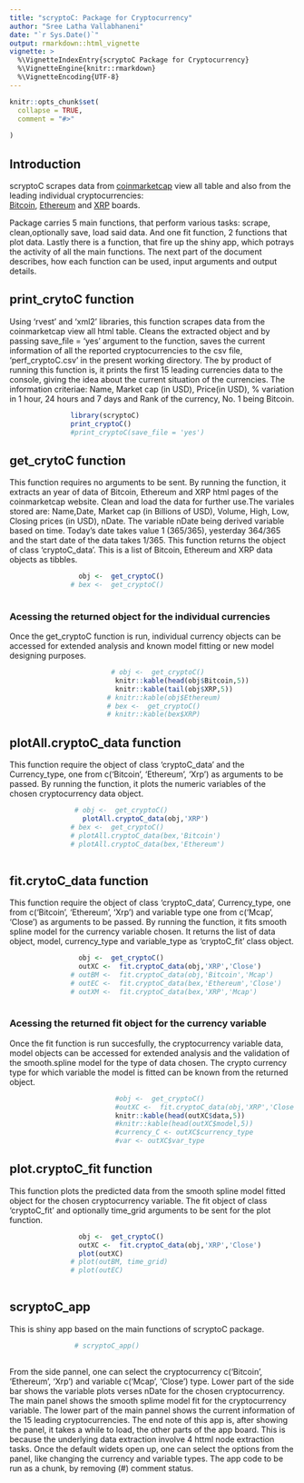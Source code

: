```yaml
---
title: "scryptoC: Package for Cryptocurrency"
author: "Sree Latha Vallabhaneni"
date: "`r Sys.Date()`"
output: rmarkdown::html_vignette
vignette: >
  %\VignetteIndexEntry{scryptoC Package for Cryptocurrency}
  %\VignetteEngine{knitr::rmarkdown}
  %\VignetteEncoding{UTF-8}
---
```


```r
knitr::opts_chunk$set(
  collapse = TRUE,
  comment = "#>"
 
)
```
## Introduction

  scryptoC scrapes data from [coinmarketcap](https://coinmarketcap.com/all/views/all/) view all table and also from the leading individual cryptocurrencies:  
      [Bitcoin](https://coinmarketcap.com/currencies/bitcoin/), 
      [Ethereum](https://coinmarketcap.com/currencies/ethereum/) and
      [XRP](https://coinmarketcap.com/currencies/ripple/) boards. 
     
  Package carries 5 main functions, that perform various tasks: scrape, clean,optionally save, load said data. And one fit function, 2 functions that plot data. Lastly there is a function, that fire up the shiny app, which potrays the activity of all the main functions. The next part of the document describes, how each function can be used, input arguments and output details.


## print_crytoC function
  
  Using 'rvest' and 'xml2' libraries, this function scrapes data from the coinmarketcap view all html table. Cleans the extracted object and by passing save_file = 'yes' argument to the function, saves the current information of all the reported cryptocurrencies to the csv file, 'perf_cryptoC.csv' in the present working directory. The by product of running this function is, it prints the first 15 leading currencies data to the console, giving the idea about the current situation of the currencies. The information criteriae: Name, Market cap (in USD), Price(in USD), % variation in 1 hour, 24 hours and 7 days and Rank of the currency, No. 1 being Bitcoin.
    
```r
               library(scryptoC) 
               print_cryptoC()
               #print_cryptoC(save_file = 'yes')
```

## get_crytoC function
  
  This function requires no arguments to be sent. By running the function, it extracts an year of data of Bitcoin, Ethereum and XRP html pages of the coinmarketcap website. Clean and load the data for further use.The variales stored are: Name,Date, Market cap (in Billions of USD), Volume, High, Low, Closing prices (in USD), nDate. The variable nDate being derived variable based on time. Today's date takes value 1 (365/365), yesterday 364/365 and the start date of the data takes 1/365. This function returns the object of class 'cryptoC_data'. This is a list of Bitcoin, Ethereum and XRP data objects as tibbles. 
    
```r
                 
                 obj <-  get_cryptoC()
               # bex <-  get_cryptoC()
               
```


### Acessing the returned object for the individual currencies
  
  Once the get_cryptoC function is run, individual currency objects can be accessed for extended analysis and known model fitting or new model designing purposes.

```r
                        
                         # obj <-  get_cryptoC()
                          knitr::kable(head(obj$Bitcoin,5))
                          knitr::kable(tail(obj$XRP,5))
                        # knitr::kable(obj$Ethereum)
                        # bex <-  get_cryptoC()
                        # knitr::kable(bex$XRP)
```
  
## plotAll.cryptoC_data function  
  
This function require the object of class 'cryptoC_data' and the Currency_type, one from c('Bitcoin', 'Ethereum', 'Xrp') as arguments to be passed. By running the function, it plots the numeric variables of the chosen cryptocurrency data object.  
  
```r
                
                # obj <-  get_cryptoC()
                  plotAll.cryptoC_data(obj,'XRP')
               # bex <-  get_cryptoC()
               # plotAll.cryptoC_data(bex,'Bitcoin')
               # plotAll.cryptoC_data(bex,'Ethereum')
               
```
  
## fit.crytoC_data function

  This function require the object of class 'cryptoC_data', Currency_type, one from c('Bitcoin', 'Ethereum', 'Xrp') and variable type one from  c('Mcap', 'Close') as arguments to be passed. By running the function, it fits smooth spline model for the currency variable chosen. It returns the list of data object, model, currency_type and variable_type as 'cryptoC_fit' class object.
    
```r
                
                 obj <-  get_cryptoC()
                 outXC <-  fit.cryptoC_data(obj,'XRP','Close')
               # outBM <-  fit.cryptoC_data(obj,'Bitcoin','Mcap')
               # outEC <-  fit.cryptoC_data(bex,'Ethereum','Close')
               # outXM <-  fit.cryptoC_data(bex,'XRP','Mcap')
               
```

### Acessing the returned fit object for the  currency variable 
  
 Once the fit function is run succesfully, the cryptocurrency variable data, model objects can be accessed for extended analysis and the validation of the smooth.spline model for the type of data chosen. The crypto currency type for which variable the model is fitted can be known from the returned object.

```r
                          #obj <-  get_cryptoC()
                          #outXC <-  fit.cryptoC_data(obj,'XRP','Close')
                          knitr::kable(head(outXC$data,5))
                          #knitr::kable(head(outXC$model,5))
                          #currency_C <- outXC$currency_type
                          #var <- outXC$var_type
```

## plot.cryptoC_fit function
 
 This function plots the predicted data from the smooth spline model fitted object for the chosen cryptocurrency variable. The fit object of class 'cryptoC_fit' and optionally time_grid arguments to be sent for the plot function.

```r
                
                 obj <-  get_cryptoC()
                 outXC <-  fit.cryptoC_data(obj,'XRP','Close')
                 plot(outXC)
               # plot(outBM, time_grid)
               # plot(outEC)
               
```
  
## scryptoC_app 

  This is shiny app based on the main functions of scryptoC package. 
  
```r
                
                # scryptoC_app()
               
```

  From the side pannel, one can select the cryptocurrency c('Bitcoin', 'Ethereum', 'Xrp') and variable c('Mcap', 'Close') type. Lower part of the side bar shows the variable plots verses nDate for the chosen cryptocurrency. The main panel shows the smooth splime model fit for the cryptocurrency variable. The lower part of the main pannel shows the current information of the 15 leading cryptocurrencies. The end note of this app is, after showing the panel, it takes a while to load, the other parts of the app board. This is because the underlying data extraction involve 4 httml node extraction tasks. Once the default widets open up, one can select the options from the panel, like changing the currency and variable types.
The app code to be run as a chunk, by removing (#) comment status. 

